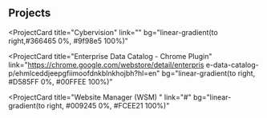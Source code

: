 ## Projects

<ProjectCard
  title="Cybervision"
  link=""
  bg="linear-gradient(to right,#366465 0%, #9f98e5 100%)"
>
</ProjectCard>
<ProjectCard
  title="Endpoint Controls Dashboard"
  link=""
  bg="linear-gradient(to right, #bfdd00 0%, #00d4ff 100%)"
>
</ProjectCard>
<ProjectCard
  title="Enterprise Data Catalog"
  link="https://www.informatica.com/content/dam/informatica-com/en/collateral/data-sheet/enterprise-data-catalog_data-sheet_3238en.pdf"
  bg="linear-gradient(to right, #D585FF 0%, #00FFEE 100%)"
>
</ProjectCard>

<ProjectCard
  title="Enterprise Data Catalog - Chrome Plugin"
  link="https://chrome.google.com/webstore/detail/enterpris e-data-catalog-p/ehmlceddjeepgfiimoofdnkblnkhojbh?hl=en"
  bg="linear-gradient(to right, #D585FF 0%, #00FFEE 100%)"
>
</ProjectCard>

<ProjectCard
  title="Website Manager (WSM) "
  link="#"
  bg="linear-gradient(to right, #009245 0%, #FCEE21 100%)"
>
</ProjectCard>
<ProjectCard
  title="Epiplex - Epilearn"
  link="#"
  bg="linear-gradient(to right, #D4145A 0%, #FBB03B 100%)"
>
 
</ProjectCard>
<ProjectCard
  title="Epiplex Content Management System(ECMS)"
  link="#"
  bg="linear-gradient(to right, #662D8C 0%, #ED1E79 100%)"
>


</ProjectCard>